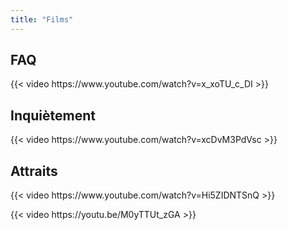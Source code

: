 ```yaml
---
title: "Films"
---
```


## FAQ

{{< video https://www.youtube.com/watch?v=x_xoTU_c_DI >}}

## Inquiètement

{{< video https://www.youtube.com/watch?v=xcDvM3PdVsc >}}

## Attraits

{{< video https://www.youtube.com/watch?v=Hi5ZIDNTSnQ >}}

{{< video https://youtu.be/M0yTTUt_zGA >}}

